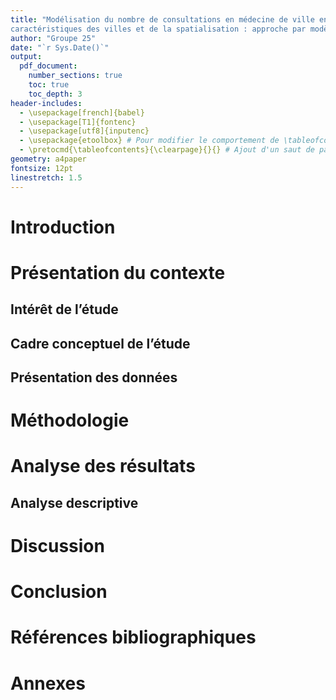 ```yaml
---
title: "Modélisation du nombre de consultations en médecine de ville en tenant compte des 
caractéristiques des villes et de la spatialisation : approche par modèle mixte"
author: "Groupe 25"
date: "`r Sys.Date()`"
output:
  pdf_document:
    number_sections: true
    toc: true
    toc_depth: 3
header-includes:
  - \usepackage[french]{babel}
  - \usepackage[T1]{fontenc}
  - \usepackage[utf8]{inputenc}
  - \usepackage{etoolbox} # Pour modifier le comportement de \tableofcontents
  - \pretocmd{\tableofcontents}{\clearpage}{}{} # Ajout d'un saut de page avant le sommaire
geometry: a4paper
fontsize: 12pt
linestretch: 1.5
---
```


# Introduction

# Présentation du contexte

## Intérêt de l'étude

## Cadre conceptuel de l'étude

## Présentation des données

# Méthodologie

# Analyse des résultats

## Analyse descriptive



# Discussion

# Conclusion

# Références bibliographiques

# Annexes
